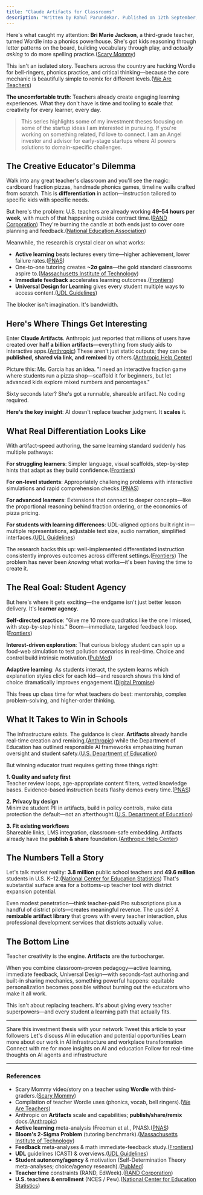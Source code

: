 ```yaml
---
title: "Claude Artifacts for Classrooms"
description: "Written by Rahul Parundekar. Published on 12th September, 2025."
---
```


Here's what caught my attention: **Bri Marie Jackson**, a third-grade teacher, turned Wordle into a phonics powerhouse. She's got kids reasoning through letter patterns on the board, building vocabulary through play, and *actually asking* to do more spelling practice.([Scary Mommy][1]) 

This isn't an isolated story. Teachers across the country are hacking Wordle for bell-ringers, phonics practice, and critical thinking—because the core mechanic is beautifully simple to remix for different levels.([We Are Teachers][2])

**The uncomfortable truth**: Teachers already create engaging learning experiences. What they don't have is time and tooling to **scale** that creativity for every learner, every day.

> This series highlights some of my investment theses focusing on some of the startup ideas I am interested in pursuing. If you're working on something related, I'd love to connect. I am an Angel investor and advisor for early-stage startups where AI powers solutions to domain-specific challenges.

## The Creative Educator's Dilemma

Walk into any great teacher's classroom and you'll see the magic: cardboard fraction pizzas, handmade phonics games, timeline walls crafted from scratch. This is **differentiation** in action—instruction tailored to specific kids with specific needs.

But here's the problem: U.S. teachers are already working **49–54 hours per week**, with much of that happening outside contract time.([RAND Corporation][3]) They're burning the candle at both ends just to cover core planning and feedback.([National Education Association][4])

Meanwhile, the research is crystal clear on what works:
- **Active learning** beats lectures every time—higher achievement, lower failure rates.([PNAS][5]) 
- One-to-one tutoring creates **~2σ gains**—the gold standard classrooms aspire to.([Massachusetts Institute of Technology][6])
- **Immediate feedback** accelerates learning outcomes.([Frontiers][7])
- **Universal Design for Learning** gives every student multiple ways to access content.([UDL Guidelines][8])

The blocker isn't imagination. It's bandwidth.

## Here's Where Things Get Interesting

Enter **Claude Artifacts**. Anthropic just reported that millions of users have created over **half a billion artifacts**—everything from study aids to interactive apps.([Anthropic][9]) These aren't just static outputs; they can be **published, shared via link, and remixed** by others.([Anthropic Help Center][10]) 

Picture this: Ms. Garcia has an idea. "I need an interactive fraction game where students run a pizza shop—scaffold it for beginners, but let advanced kids explore mixed numbers and percentages." 

Sixty seconds later? She's got a runnable, shareable artifact. No coding required.

**Here's the key insight**: AI doesn't replace teacher judgment. It **scales** it.

## What Real Differentiation Looks Like

With artifact-speed authoring, the same learning standard suddenly has multiple pathways:

**For struggling learners**: Simpler language, visual scaffolds, step-by-step hints that adapt as they build confidence.([Frontiers][7])

**For on-level students**: Appropriately challenging problems with interactive simulations and rapid comprehension checks.([PNAS][5])

**For advanced learners**: Extensions that connect to deeper concepts—like the proportional reasoning behind fraction ordering, or the economics of pizza pricing.

**For students with learning differences**: UDL-aligned options built right in—multiple representations, adjustable text size, audio narration, simplified interfaces.([UDL Guidelines][8])

The research backs this up: well-implemented differentiated instruction consistently improves outcomes across different settings.([Frontiers][12]) The problem has never been *knowing* what works—it's been having the time to create it.

## The Real Goal: Student Agency

But here's where it gets exciting—the endgame isn't just better lesson delivery. It's **learner agency**.

**Self-directed practice**: "Give me 10 more quadratics like the one I missed, with step-by-step hints." Boom—immediate, targeted feedback loop.([Frontiers][7])

**Interest-driven exploration**: That curious biology student can spin up a food-web simulation to test pollution scenarios in real-time. Choice and control build intrinsic motivation.([PubMed][13])

**Adaptive learning**: As students interact, the system learns which explanation styles click for each kid—and research shows this kind of choice dramatically improves engagement.([Digital Promise][14])

This frees up class time for what teachers do best: mentorship, complex problem-solving, and higher-order thinking.

## What It Takes to Win in Schools

The infrastructure exists. The guidance is clear. **Artifacts** already handle real-time creation and remixing,([Anthropic][9]) while the Department of Education has outlined responsible AI frameworks emphasizing human oversight and student safety.([U.S. Department of Education][15])

But winning educator trust requires getting three things right:

**1. Quality and safety first**  
Teacher review loops, age-appropriate content filters, vetted knowledge bases. Evidence-based instruction beats flashy demos every time.([PNAS][5])

**2. Privacy by design**  
Minimize student PII in artifacts, build in policy controls, make data protection the default—not an afterthought.([U.S. Department of Education][15])

**3. Fit existing workflows**  
Shareable links, LMS integration, classroom-safe embedding. Artifacts already have the **publish & share** foundation.([Anthropic Help Center][16])

## The Numbers Tell a Story

Let's talk market reality: **3.8 million** public school teachers and **49.6 million** students in U.S. K–12.([National Center for Education Statistics][17]) That's substantial surface area for a bottoms-up teacher tool with district expansion potential.

Even modest penetration—think teacher-paid Pro subscriptions plus a handful of district pilots—creates meaningful revenue. The upside? A **remixable artifact library** that grows with every teacher interaction, plus professional development services that districts actually value.

## The Bottom Line

Teacher creativity is the engine. **Artifacts** are the turbocharger. 

When you combine classroom-proven pedagogy—active learning, immediate feedback, Universal Design—with seconds-fast authoring and built-in sharing mechanics, something powerful happens: equitable personalization becomes possible without burning out the educators who make it all work.

This isn't about replacing teachers. It's about giving every teacher superpowers—and every student a learning path that actually fits.

---

<CardGroup cols={2}>
  <Card title="Share on LinkedIn" href="https://www.linkedin.com/sharing/share-offsite/?url=https://blog.elevate.do/beacon/claude-artifacts-classrooms" icon="linkedin">
    Share this investment thesis with your network
  </Card>
  <Card title="Share on X" href="https://twitter.com/intent/tweet?url=https://blog.elevate.do/beacon/claude-artifacts-classrooms&text=Fascinating investment thesis on Claude Artifacts transforming classroom personalization" icon="twitter">
    Tweet this article to your followers
  </Card>
  <Card title="Schedule a Chat" href="https://calendly.com/rahul-parundekar/30min" icon="calendar">
    Let's discuss AI in education and potential opportunities
  </Card>
  <Card title="About Elevate.do" href="https://elevate.do" icon="building">
    Learn more about our work in AI infrastructure and workplace transformation
  </Card>
</CardGroup>

<CardGroup cols={2}>
  <Card title="Follow on LinkedIn" href="https://linkedin.com/in/rahulparundekar" icon="linkedin">
    Connect with me for more insights on AI and education
  </Card>
  <Card title="Follow on X" href="https://x.com/rahulparundekar" icon="twitter">
    Follow for real-time thoughts on AI agents and infrastructure
  </Card>
</CardGroup>

---

### References

* Scary Mommy video/story on a teacher using **Wordle** with third-graders.([Scary Mommy][1])
* Compilation of teacher Wordle uses (phonics, vocab, bell ringers).([We Are Teachers][2])
* Anthropic on **Artifacts** scale and capabilities; **publish/share/remix** docs.([Anthropic][9])
* **Active learning** meta-analysis (Freeman et al., PNAS).([PNAS][5])
* **Bloom's 2-Sigma Problem** (tutoring benchmark).([Massachusetts Institute of Technology][6])
* **Feedback** meta-analyses & math immediate-feedback study.([Frontiers][7])
* **UDL** guidelines (CAST) & overviews.([UDL Guidelines][8])
* **Student autonomy/agency** & motivation (Self-Determination Theory meta-analyses; choice/agency research).([PubMed][13])
* **Teacher time** constraints (RAND, EdWeek).([RAND Corporation][3])
* **U.S. teachers & enrollment** (NCES / Pew).([National Center for Education Statistics][17])

[1]: https://www.scarymommy.com/parenting/teacher-using-wordle?utm_source=chatgpt.com "Watch A Teacher Using Wordle To Teach Her Third Graders"
[2]: https://www.weareteachers.com/using-wordle-in-the-classroom/?utm_source=chatgpt.com "How Teachers Are Using Wordle in the Classroom"
[3]: https://www.rand.org/education-and-labor/projects/state-of-the-american-teacher-and-the-american-principal.html?utm_source=chatgpt.com "The State of the American Teacher and ..."
[4]: https://www.nea.org/nea-today/all-news-articles/what-teachers-want-public-know?utm_source=chatgpt.com "What Teachers Want the Public to Know | NEA"
[5]: https://www.pnas.org/doi/10.1073/pnas.1319030111?utm_source=chatgpt.com "Active learning increases student performance in science, ..."
[6]: https://web.mit.edu/5.95/www/readings/bloom-two-sigma.pdf?utm_source=chatgpt.com "The 2 Sigma Problem"
[7]: https://www.frontiersin.org/journals/psychology/articles/10.3389/fpsyg.2019.03087/full?utm_source=chatgpt.com "The Power of Feedback Revisited: A Meta-Analysis ..."
[8]: https://udlguidelines.cast.org/?utm_source=chatgpt.com "CAST Universal Design for Learning Guidelines"
[9]: https://www.anthropic.com/news/build-artifacts?utm_source=chatgpt.com "Create AI-Powered Apps with Claude Artifacts"
[10]: https://support.anthropic.com/en/articles/9547008-discovering-publishing-customizing-and-sharing-artifacts?utm_source=chatgpt.com "Discovering, publishing, customizing, and sharing artifacts"
[11]: https://www.anthropic.com/news/claude-powered-artifacts?utm_source=chatgpt.com "Build and share AI-powered apps with Claude"
[12]: https://www.frontiersin.org/journals/psychology/articles/10.3389/fpsyg.2019.02366/full?utm_source=chatgpt.com "Differentiated Instruction in Secondary Education"
[13]: https://pubmed.ncbi.nlm.nih.gov/33593153/?utm_source=chatgpt.com "Student Motivation and Associated Outcomes: A Meta- ..."
[14]: https://digitalpromise.org/ask_a_researcher/offering-students-choice-assignments-lead-greater-engagement/?utm_source=chatgpt.com "Does offering students a choice in assignments lead to ..."
[15]: https://www.ed.gov/sites/ed/files/documents/ai-report/ai-report.pdf?utm_source=chatgpt.com "Artificial Intelligence and the Future of Teaching and ..."
[16]: https://support.anthropic.com/en/articles/11649427-use-artifacts-to-visualize-and-create-ai-apps-without-ever-writing-a-line-of-code?utm_source=chatgpt.com "Use artifacts to visualize and create AI apps, without ever ..."
[17]: https://nces.ed.gov/programs/coe/indicator/clr/public-school-teachers?utm_source=chatgpt.com "COE - Characteristics of Public School Teachers"
